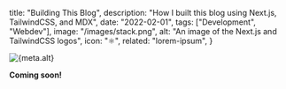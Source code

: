
  title: "Building This Blog",
  description: "How I built this blog using Next.js, TailwindCSS, and MDX",
  date: "2022-02-01",
  tags: ["Development", "Webdev"],
  image: "/images/stack.png",
  alt: "An image of the Next.js and TailwindCSS logos",
  icon: "⚛️",
  related: "lorem-ipsum",
}


<div className="flex justify-center">
  <Image
    width={512}
    height={512}
    src={banner}
    alt={meta.alt}
    placeholder="blur"
    priority
  />
</div>

**Coming soon!**
